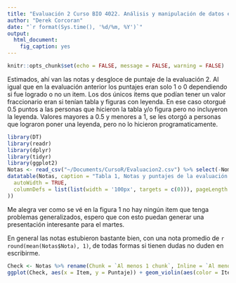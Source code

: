 ```yaml
---
title: "Evaluación 2 Curso BIO 4022. Análisis y manipulación de datos en R"
author: "Derek Corcoran"
date: "`r format(Sys.time(), '%d/%m, %Y')`"
output: 
  html_document:
    fig_caption: yes
---
```


```r
knitr::opts_chunk$set(echo = FALSE, message = FALSE, warning = FALSE)
```

Estimados, ahí van las notas y desgloce de puntaje de la evaluación 2. Al igual que en la evaluación anterior los puntajes eran solo 1 o 0 dependiendo si fue logrado o no un item. Los dos únicos items que podían tener un valor fraccionario eran si tenían tabla y figuras con leyenda. En ese caso otorgué 0.5 puntos a las personas que hicieron la tabla y/o figura pero no incluyeron la leyenda. Valores mayores a 0.5 y menores a 1, se les otorgó a personas que lograron poner una leyenda, pero no lo hicieron programaticamente.

```r
library(DT)
library(readr)
library(dplyr)
library(tidyr)
library(ggplot2)
Notas <- read_csv("~/Documents/CursoR/Evaluacion2.csv") %>% select(-Nombre, - Apellido, -total, -porcentaje) %>% arrange(Rut)
datatable(Notas, caption = "Tabla 1, Notas y puntajes de la evaluación 2",style = "bootstrap", rownames = FALSE,  options = list(
  autoWidth = TRUE,
  columnDefs = list(list(width = '100px', targets = c(0))), pageLength = 32
))
```

Me alegra ver como se vé en la figura 1 no hay ningún item que tenga problemas generalizados, espero que con esto puedan generar una presentación interesante para el martes.

En general las notas estubieron bastante bien, con una nota promedio de `r round(mean(Notas$Nota), 1)`, de todas formas si tienen dudas no duden en escribirme.

```r
Check <- Notas %>% rename(Chunk = `Al menos 1 chunk`, Inline = `Al menos un inline code`, Tabla = `Al menos una tabla con leyenda`, Figura = `Al menos una figura con leyenda`, PDF = `Transformado a PDF`)%>% gather(key = Item, value = Puntaje, -Rut, -Nota)
ggplot(Check, aes(x = Item, y = Puntaje)) + geom_violin(aes(color = Item)) + geom_jitter(aes(color = Item))
```

